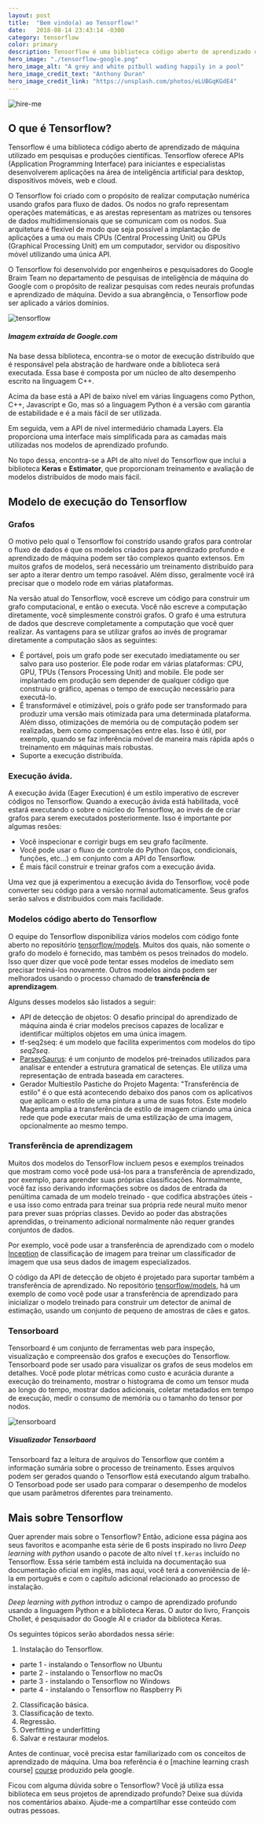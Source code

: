 ```yaml
---
layout: post
title:  "Bem vindo(a) ao Tensorflow!"
date:   2018-08-14 23:43:14 -0300
category: tensorflow
color: primary
description: Tensorflow é uma biblioteca código aberto de aprendizado de máquina utilizado em pesquisas e produções científicas.
hero_image: "./tensorflow-google.png"
hero_image_alt: "A grey and white pitbull wading happily in a pool"
hero_image_credit_text: "Anthony Duran"
hero_image_credit_link: "https://unsplash.com/photos/eLUBGqKGdE4"
---
```

![hire-me](./tensorflow-google.png)

## O que é Tensorflow?

Tensorflow é uma biblioteca código aberto de aprendizado de máquina utilizado em pesquisas e produções científicas. Tensorflow oferece APIs (Application Programming Interface) para iniciantes e especialistas desenvolverem aplicações na área de inteligência artificial para desktop, dispositivos móveis, web e cloud.

O Tensorflow foi criado com o propósito de realizar computação numérica usando grafos para fluxo de dados. Os nodos no grafo representam operações matemáticas, e as arestas representam as matrizes ou tensores de dados multidimensionais que se comunicam com os nodos. Sua arquitetura é flexível de modo que seja possível a implantação de aplicações a uma ou mais CPUs (Central Processing Unit) ou GPUs (Graphical Processing Unit) em um computador, servidor ou dispositivo móvel utilizando uma única API.

O Tensorflow foi desenvolvido por engenheiros e pesquisadores do Google Braim Team no departamento de pesquisas de inteligência de máquina do Google com o propósito de realizar pesquisas com redes neurais profundas e aprendizado de máquina. Devido a sua abrangência, o Tensorflow pode ser aplicado a vários domínios.

![tensorflow](./tensorflow_programming_environment.png)
##### Imagem extraída de Google.com

Na base dessa biblioteca, encontra-se o motor de execução distribuído que é responsável pela abstração de hardware onde a biblioteca será executada. Essa base é composta por um núcleo de alto desempenho escrito na linguagem C++.

Acima da base está a API de baixo nível em várias linguagens como Python, C++, Javascript e Go, mas só a linguagem Python é a versão com garantia de estabilidade e é a mais fácil de ser utilizada.

Em seguida, vem a API de nível intermediário chamada Layers. Ela proporciona uma interface mais simplificada para as camadas mais utilizadas nos modelos de aprendizado profundo.

No topo dessa, encontra-se a API de alto nível do Tensorflow que inclui a biblioteca **Keras** e **Estimator**, que proporcionam treinamento e avaliação de modelos distribuídos de modo mais fácil.

## Modelo de execução do Tensorflow

### Grafos
O motivo pelo qual o Tensorflow foi constrído usando grafos para controlar o fluxo de dados é que os modelos criados para aprendizado profundo e aprendizado de máquina podem ser tão complexos quanto extensos. Em muitos grafos de modelos, será necessário um treinamento distribuído para ser apto a iterar dentro um tempo rasoável. Além disso, geralmente você irá precisar que o modelo rode em várias plataformas.

Na versão atual do Tensorflow, você escreve um código para construir um grafo computacional, e então o executa. Você não escreve a computação diretamente, você simplesmente constrói grafos. O grafo é uma estrutura de dados que descreve completamente a computação que você quer realizar. As vantagens para se utilizar grafos ao invés de programar diretamente a computação sãos as seguintes:
* É portável, pois um grafo pode ser executado imediatamente ou ser salvo para uso posterior. Ele pode rodar em várias plataformas: CPU, GPU, TPUs (Tensors Processing Unit) and mobile. Ele pode ser implantado em produção sem depender de qualquer código que construiu o gráfico, apenas o tempo de execução necessário para executá-lo.
* É transformável e otimizável, pois o gráfo pode ser transformado para produzir uma versão mais otimizada para uma determinada plataforma. Além disso, otimizações de memória ou de computação podem ser realizadas, bem como compensações entre elas. Isso é útil, por exemplo, quando se faz inferência móvel de maneira mais rápida após o treinamento em máquinas mais robustas.
* Suporte a execução distribuída.

### Execução ávida.

A execução ávida (Eager Execution) é um estilo imperativo de escrever códigos no Tensorflow. Quando a execução ávida está habilitada, você estará executando o sobre o núcleo do Tensorflow, ao invés de de criar grafos para serem executados posteriormente.
Isso é importante por algumas resões:
* Você inspecionar e corrigir bugs em seu grafo facilmente.
* Você pode usar o fluxo de controle do Python (laços, condicionais, funções, etc...) em conjunto com a API do Tensorflow.
* É mais fácil construir e treinar grafos com a execução ávida.

Uma vez que já experimentou a execução ávida do Tensorflow, você pode converter seu código para a versão normal automaticamente. Seus grafos serão salvos e distribuidos com mais facilidade.

### Modelos código aberto do Tensorflow
O equipe do Tensorflow disponibiliza vários modelos com código fonte aberto no repositório [tensorflow/models][repo]. Muitos dos quais, não somente o grafo do modelo é fornecido, mas também os pesos treinados do modelo. Isso quer dizer que você pode tentar esses modelos de imediato sem precisar treiná-los novamente. Outros modelos ainda podem ser melhorados usando o processo chamado de **transferência de aprendizagem**.

Alguns desses modelos são listados a seguir:
* API de detecção de objetos:  O desafio principal do aprendizado de máquina ainda é criar modelos precisos capazes de localizar e identificar múltiplos objetos em uma única imagem. 
* tf-seq2seq: é um modelo que facilita experimentos com modelos do tipo *seq2seq*.
* [ParseySaurus][parsey]: é um conjunto de modelos pré-treinados utilizados para analisar e entender a estrutura gramatical de setenças. Ele utiliza uma representação de entrada baseada em caracteres.
* Gerador Multiestilo Pastiche do Projeto Magenta: "Transferência de estilo" é o que está acontecendo debaixo dos panos com os aplicativos que aplicam o estilo de uma pintura a uma de suas fotos. Este modelo Magenta amplia a transferência de estilo de imagem criando uma única rede que pode executar mais de uma estilização de uma imagem, opcionalmente ao mesmo tempo.

### Transferência de aprendizagem
Muitos dos modelos do TensorFlow incluem pesos e exemplos treinados que mostram como você pode usá-los para a transferência de aprendizado, por exemplo, para aprender suas próprias classificações. Normalmente, você faz isso derivando informações sobre os dados de entrada da penúltima camada de um modelo treinado - que codifica abstrações úteis - e usa isso como entrada para treinar sua própria rede neural muito menor para prever suas próprias classes. Devido ao poder das abstrações aprendidas, o treinamento adicional normalmente não requer grandes conjuntos de dados.

Por exemplo, você pode usar a transferência de aprendizado com o modelo [Inception][inception] de classificação de imagem para treinar um classificador de imagem que usa seus dados de imagem especializados.

O código da API de detecção de objeto é projetado para suportar também a transferência de aprendizado. No repositório [tensorflow/models][repo], há um exemplo de como você pode usar a transferência de aprendizado para inicializar o modelo treinado para construir um detector de animal de estimação, usando um conjunto de pequeno de amostras de cães e gatos. 

### Tensorboard
Tensorboard é um conjunto de ferramentas web para inspeção, visualização e compreensão dos grafos e execuções do Tensorflow. Tensorboard pode ser usado para visualizar os grafos de seus modelos em detalhes.
Você pode plotar métricas como custo e acurácia durante a execução do treinamento, mostrar o histograma de como um tensor muda ao longo do tempo, mostrar dados adicionais, coletar metadados em tempo de execução, medir o consumo de memória ou o tamanho do tensor por nodos. 

![tensorboard](./7tensorflow2.gif)
##### Visualizador Tensorbaord

Tensorboard faz a leitura de arquivos do Tensorflow que contém a informação sumária sobre o processo de treinamento. Esses arquivos podem ser gerados quando o Tensorflow está executando algum trabalho.
O Tensorboad pode ser usado para comparar o desempenho de modelos que usam parâmetros diferentes para treinamento.

## Mais sobre Tensorflow
Quer aprender mais sobre o Tensorflow? Então, adicione essa página aos seus favoritos e acompanhe esta série de 6 posts inspirado no livro *Deep learning with python* usando o pacote de alto nível `tf.keras` incluído no Tensorflow. Essa série também está incluída na documentação sua documentação oficial em inglês, mas aqui, você terá a conveniência de lê-la em português e com o capítulo adicional relacionado ao processo de instalação.

*Deep learning with python* introduz o campo de aprendizado profundo usando a linguagem Python e a biblioteca Keras. O autor do livro, François Chollet, é pesquisador do Google AI e criador da biblioteca Keras.

Os seguintes tópicos serão abordados nessa série:
1. Instalação do Tensorflow.
 - parte 1 - instalando o Tensorflow no Ubuntu
 - parte 2 - instalando o Tensorflow no macOs
 - parte 3 - instalando o Tensorflow no Windows
 - parte 4 - instalando o Tensorflow no Raspberry Pi
2. Classificação básica.
3. Classificação de texto.
4. Regressão.
5. Overfitting e underfitting
6. Salvar e restaurar modelos.     

Antes de continuar, você precisa estar familiarizado com os conceitos de aprendizado de máquina. Uma boa referência é o [machine learning crash course] [course] produzido pela google.

Ficou com alguma dúvida sobre o Tensorflow? Você já utiliza essa biblioteca em seus projetos de aprendizado profundo? Deixe sua dúvida nos comentários abaixo. Ajude-me a compartilhar esse conteúdo com outras pessoas.

[instalacao]: https://wesinalves.github.io/tensorflow/2018/08/30/instalacao-tensorflow.html
[ubuntu]: https://wesinalves.github.io/tensorflow/2018/08/30/instalacao-ubuntu.html
[macOs]: https://wesinalves.github.io/tensorflow/2018/09/05/instalacao-mac.html
[windows]: https://wesinalves.github.io/tensorflow/2018/09/13/instalacao-windows.html
[raspberry]: https://wesinalves.github.io/tensorflow/2018/09/13/instalacao-raspbian.html
[course]: https://developers.google.com/machine-learning/crash-course/ml-intro
[inception]: https://www.tensorflow.org/hub/tutorials/image_retraining
[repo]: https://github.com/tensorflow/models
[parsey]: https://ai.googleblog.com/2017/03/an-upgrade-to-syntaxnet-new-models-and.html



